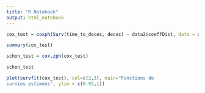 ```yaml
---
title: "R Notebook"
output: html_notebook
---
```


```r
cox_test = coxph(Surv(time_to_deces, deces) ~ data2$coeffDist, data = data2)
```
```r
summary(cox_test)
```

```r
schon_test = cox.zph(cox_test)
```

```r
schon_test
```
```r
plot(survfit(cox_test), col=c(2,3), main="Fonctions de
survies estimées", ylim = c(0.95,1))
```

